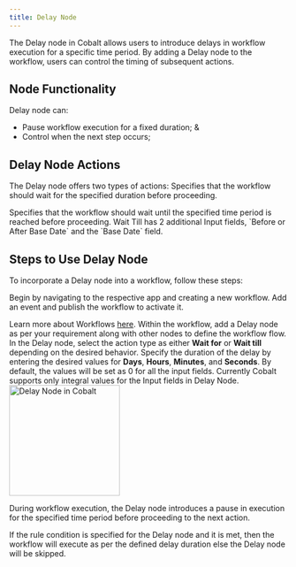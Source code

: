 ```yaml
---
title: Delay Node
---
```

The Delay node in Cobalt allows users to introduce delays in workflow execution for a specific time period. By adding a Delay node to the workflow, users can control the timing of subsequent actions.

## Node Functionality

Delay node can:

- Pause workflow execution for a fixed duration; &
- Control when the next step occurs;

## Delay Node Actions
The Delay node offers two types of actions:
<Accordion title="Wait for">
Specifies that the workflow should wait for the specified duration before proceeding.
</Accordion>

<Accordion title="Wait till ">
Specifies that the workflow should wait until the specified time period is reached before proceeding. Wait Till has 2 additional Input fields, `Before or After Base Date` and the `Base Date` field.
</Accordion>

## Steps to Use Delay Node
To incorporate a Delay node into a workflow, follow these steps:
<Steps>
  <Step title="Create Workflow ">
    
Begin by navigating to the respective app and creating a new workflow. Add an event and publish the workflow to activate it.

<Tip>Learn more about Workflows [here](https://docs.gocobalt.io/build/workflow/overview).</Tip>
  </Step>
  <Step title="Add Delay Node ">
    Within the workflow, add a Delay node as per your requirement along with other nodes to define the workflow flow.
  </Step>
  <Step title="Configure Delay Action ">
    In the Delay node, select the action type as either **Wait for** or **Wait till** depending on the desired behavior. Specify the duration of the delay by entering the desired values for **Days**, **Hours**, **Minutes**, and **Seconds**. By default, the values will be set as 0 for all the input fields.
    <Note>
    Currently Cobalt supports only integral values for the Input fields in Delay Node.
    </Note>
    <img height="200" src="/images/Guides/Workflow/delay-node.png" alt="Delay Node in Cobalt"/>
  </Step>
</Steps>


During workflow execution, the Delay node introduces a pause in execution for the specified time period before proceeding to the next action.

If the rule condition is specified for the Delay node and it is met, then the workflow will execute as per the defined delay duration else the Delay node will be skipped.
